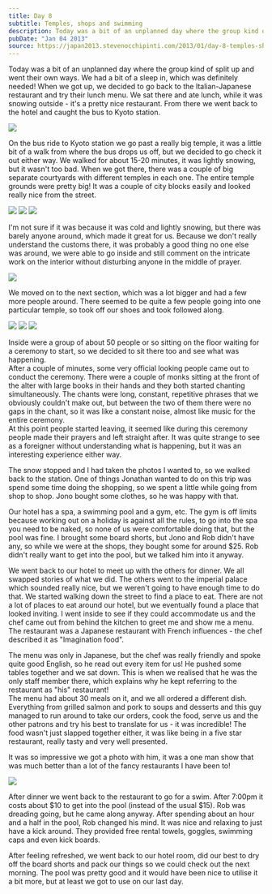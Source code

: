 ```yaml
---
title: Day 8
subtitle: Temples, shops and swimming
description: Today was a bit of an unplanned day where the group kind of split up and went their own ways. We had a bit of a sleep in, which was definite...
pubDate: "Jan 04 2013"
source: https://japan2013.stevenocchipinti.com/2013/01/day-8-temples-shops-and-swimming.html
---
```



Today was a bit of an unplanned day where the group kind of split up and went their own ways. We had a bit of a sleep in, which was definitely needed! When we got up, we decided to go back to the Italian-Japanese restaurant and try their lunch menu. We sat there and ate lunch, while it was snowing outside - it's a pretty nice restaurant. From there we went back to the hotel and caught the bus to Kyoto station.

<Img originalAspectRatio src="2012-japan/lsgxrkkcvcgwd05f9wdu.jpg" />

On the bus ride to Kyoto station we go past a really big temple, it was a little bit of a walk from where the bus drops us off, but we decided to go check it out either way. We walked for about 15-20 minutes, it was lightly snowing, but it wasn't too bad. When we got there, there was a couple of big separate courtyards with different temples in each one. The entire temple grounds were pretty big! It was a couple of city blocks easily and looked really nice from the street.

<Grid>
  <Img src="2012-japan/ksumwhms0yiz7iqunnji.jpg" />
  <Img src="2012-japan/ccqpopsyg6i6oqokdxtl.jpg" />
  <Img src="2012-japan/zwqspnhgtyjxv2iopa9p.jpg" />
</Grid>

I'm not sure if it was because it was cold and lightly snowing, but there was barely anyone around, which made it great for us. Because we don't really understand the customs there, it was probably a good thing no one else was around, we were able to go inside and still comment on the intricate work on the interior without disturbing anyone in the middle of prayer.

<Img originalAspectRatio src="2012-japan/kdbtbnzxq91s3enuzyyn.jpg" />

We moved on to the next section, which was a lot bigger and had a few more people around. There seemed to be quite a few people going into one particular temple, so took off our shoes and took followed along.

<Grid>
  <Img src="2012-japan/fdejlxvi9n0eiyyf65og.jpg" />
  <Img src="2012-japan/ot8f7izf7sekkphiu56k.jpg" />
  <Img src="2012-japan/knzqil61nyltpsykppdd.jpg" />
</Grid>

Inside were a group of about 50 people or so sitting on the floor waiting for a ceremony to start, so we decided to sit there too and see what was happening.  
After a couple of minutes, some very official looking people came out to conduct the ceremony. There were a couple of monks sitting at the front of the alter with large books in their hands and they both started chanting simultaneously. The chants were long, constant, repetitive phrases that we obviously couldn't make out, but between the two of them there were no gaps in the chant, so it was like a constant noise, almost like music for the entire ceremony.  
At this point people started leaving, it seemed like during this ceremony people made their prayers and left straight after. It was quite strange to see as a foreigner without understanding what is happening, but it was an interesting experience either way.

The snow stopped and I had taken the photos I wanted to, so we walked back to the station. One of things Jonathan wanted to do on this trip was spend some time doing the shopping, so we spent a little while going from shop to shop. Jono bought some clothes, so he was happy with that.

Our hotel has a spa, a swimming pool and a gym, etc. The gym is off limits because working out on a holiday is against all the rules, to go into the spa you need to be naked, so none of us were comfortable doing that, but the pool was fine. I brought some board shorts, but Jono and Rob didn't have any, so while we were at the shops, they bought some for around $25. Rob didn't really want to get into the pool, but we talked him into it anyway.

We went back to our hotel to meet up with the others for dinner. We all swapped stories of what we did. The others went to the imperial palace which sounded really nice, but we weren't going to have enough time to do that. We started walking down the street to find a place to eat. There are not a lot of places to eat around our hotel, but we eventually found a place that looked inviting. I went inside to see if they could accommodate us and the chef came out from behind the kitchen to greet me and show me a menu. The restaurant was a Japanese restaurant with French influences - the chef described it as "Imagination food".

The menu was only in Japanese, but the chef was really friendly and spoke quite good English, so he read out every item for us! He pushed some tables together and we sat down. This is when we realised that he was the only staff member there, which explains why he kept referring to the restaurant as "his" restaurant!  
The menu had about 30 meals on it, and we all ordered a different dish. Everything from grilled salmon and pork to soups and desserts and this guy managed to run around to take our orders, cook the food, serve us and the other patrons and try his best to translate for us - it was incredible! The food wasn't just slapped together either, it was like being in a five star restaurant, really tasty and very well presented.

It was so impressive we got a photo with him, it was a one man show that was much better than a lot of the fancy restaurants I have been to!

<Img src="2012-japan/spflk4mqjiqshopxihco.jpg" />

After dinner we went back to the restaurant to go for a swim. After 7:00pm it costs about $10 to get into the pool (instead of the usual $15). Rob was dreading going, but he came along anyway. After spending about an hour and a half in the pool, Rob changed his mind. It was nice and relaxing to just have a kick around. They provided free rental towels, goggles, swimming caps and even kick boards.

After feeling refreshed, we went back to our hotel room, did our best to dry off the board shorts and pack our things so we could check out the next morning. The pool was pretty good and it would have been nice to utilise it a bit more, but at least we got to use on our last day.
